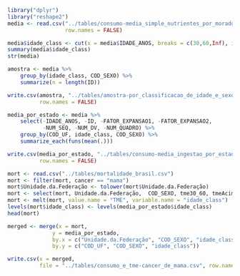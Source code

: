 


```r
library("dplyr")
library("reshape2")
media <- read.csv("../tables/consumo-media_simple_nutrientes_por_morador.csv",
                  row.names = FALSE)

media$idade_class <- cut(x = media$IDADE_ANOS, breaks = c(30,60,Inf), include.lowest = T, right = F)
summary(media$idade_class)
str(media)
```
```r
amostra <- media %>% 
	group_by(idade_class, COD_SEXO) %>%
	summarize(n = length(ID))

write.csv(amostra, "../tables/amostra-por_classificacao_de_idade_e_sexo.csv",
          row.names = FALSE)
```

```r
media_por_estado <- media %>% 
	select(-IDADE_ANOS, -ID, -FATOR_EXPANSAO1, -FATOR_EXPANSAO2,
	       -NUM_SEQ, -NUM_DV, -NUM_QUADRO) %>%
	group_by(COD_UF, idade_class, COD_SEXO) %>%
	summarize_each(funs(mean(.)))

write.csv(media_por_estado, "../tables/consumo-media_ingestao_por_estado_class_idade_e_sexo.csv",
          row.names = FALSE)

```

```r
mort <- read.csv("../tables/mortalidade_brasil.csv")
mort <- filter(mort, cancer == "mama")
mort$Unidade.da.Federação <- tolower(mort$Unidade.da.Federação)
mort <- select(mort, Unidade.da.Federação,  COD_SEXO, tme30_60, tmeAcima60)
mort <- melt(mort, value.name = "TME", variable.name = "idade_class")
levels(mort$idade_class) <- levels(media_por_estado$idade_class)
head(mort)

merged <- merge(x = mort, 
              y = media_por_estado, 
              by.x = c("Unidade.da.Federação", "COD_SEXO", "idade_class"),
              by.y = c("COD_UF", "COD_SEXO", "idade_class"))

write.csv(x = merged,
          file = "../tables/consumo_e_tme-cancer_de_mama.csv", row.names = FALSE)  
              

```
